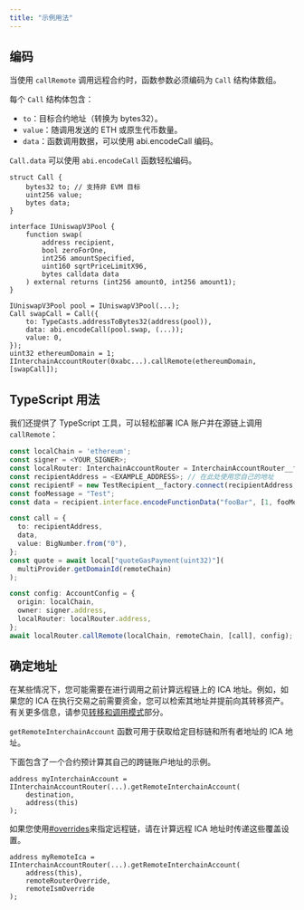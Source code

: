 ```yaml
---
title: "示例用法"
---
```


## 编码

当使用 `callRemote` 调用远程合约时，函数参数必须编码为 `Call` 结构体数组。

每个 `Call` 结构体包含：

- `to`：目标合约地址（转换为 bytes32）。
- `value`：随调用发送的 ETH 或原生代币数量。
- `data`：函数调用数据，可以使用 abi.encodeCall 编码。

`Call.data` 可以使用 `abi.encodeCall` 函数轻松编码。

```solidity
struct Call {
    bytes32 to; // 支持非 EVM 目标
    uint256 value;
    bytes data;
}

interface IUniswapV3Pool {
    function swap(
        address recipient,
        bool zeroForOne,
        int256 amountSpecified,
        uint160 sqrtPriceLimitX96,
        bytes calldata data
    ) external returns (int256 amount0, int256 amount1);
}

IUniswapV3Pool pool = IUniswapV3Pool(...);
Call swapCall = Call({
    to: TypeCasts.addressToBytes32(address(pool)),
    data: abi.encodeCall(pool.swap, (...));
    value: 0,
});
uint32 ethereumDomain = 1;
IInterchainAccountRouter(0xabc...).callRemote(ethereumDomain, [swapCall]);
```

## TypeScript 用法

我们还提供了 TypeScript 工具，可以轻松部署 ICA 账户并在源链上调用 `callRemote`：

```typescript
const localChain = 'ethereum';
const signer = <YOUR_SIGNER>;
const localRouter: InterchainAccountRouter = InterchainAccountRouter__factory.connect(<ICA_ROUTER_ADDRESS>, signer);
const recipientAddress = <EXAMPLE_ADDRESS>; // 在此处使用您自己的地址
const recipientF = new TestRecipient__factory.connect(recipientAddress, signer); // 在此处使用您自己的合约
const fooMessage = "Test";
const data = recipient.interface.encodeFunctionData("fooBar", [1, fooMessage]);

const call = {
  to: recipientAddress,
  data,
  value: BigNumber.from("0"),
};
const quote = await local["quoteGasPayment(uint32)"](
  multiProvider.getDomainId(remoteChain)
);

const config: AccountConfig = {
  origin: localChain,
  owner: signer.address,
  localRouter: localRouter.address,
};
await localRouter.callRemote(localChain, remoteChain, [call], config);
```

## 确定地址

在某些情况下，您可能需要在进行调用之前计算远程链上的 ICA 地址。例如，如果您的 ICA 在执行交易之前需要资金，您可以检索其地址并提前向其转移资产。有关更多信息，请参见[转移和调用模式](/zh/docs/guides/warp-routes/evm/transfer-and-call-pattern)部分。

`getRemoteInterchainAccount` 函数可用于获取给定目标链和所有者地址的 ICA 地址。

下面包含了一个合约预计算其自己的跨链账户地址的示例。

```solidity
address myInterchainAccount = IInterchainAccountRouter(...).getRemoteInterchainAccount(
    destination,
    address(this)
);
```

如果您使用[#overrides](./overrides)来指定远程链，请在计算远程 ICA 地址时传递这些覆盖设置。

```solidity
address myRemoteIca = IInterchainAccountRouter(...).getRemoteInterchainAccount(
    address(this),
    remoteRouterOverride,
    remoteIsmOverride
);
